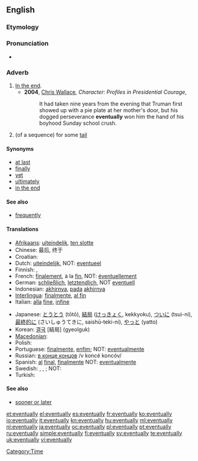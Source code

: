 ==English==

===Etymology===
{{suffix|eventual|ly}}

===Pronunciation===
* {{a|UK}} {{IPA|/əˈvɛn.tjuː.ə.li/|/əˈvɛn.tjə.li/}}

===Adverb===
{{en-adv|-}}

# [[in the end|In the end]].
#* '''2004''', [[w: Chris Wallace (journalist)|Chris Wallace]], ''Character:  Profiles in Presidential Courage'',
#*: It had taken nine years from the evening that Truman first showed up with a pie plate at her mother's door, but his dogged perseverance '''eventually''' won him the hand of his boyhood Sunday school crush.
# {{maths}} (of a sequence) for some [[tail]]

====Synonyms====
* [[at last]]
* [[finally]]
* [[yet]]
* [[ultimately]]
* [[in the end]]

====See also====
* [[frequently]]

====Translations====
{{trans-top|in the end}}
* [[Afrikaans]]: [[uiteindelik]], [[ten slotte]]
* Chinese: 最后, 终于
* Croatian: {{t|hr|na kraju}}
* Dutch: [[uiteindelijk]], NOT: [[eventueel]]
* Finnish: {{t-|fi|lopulta}}, {{t-|fi|viimeinkin}}
* French: [[finalement]], à la [[fin]], NOT: [[éventuellement]]
* German: [[schließlich]], [[letztendlich]], NOT [[eventuell]]
* Indonesian: [[akhirnya]], [[pada]] [[akhirnya]]
* [[Interlingua]]: [[finalmente]], [[al fin]]
* Italian: [[alla]] [[fine]], [[infine]]
{{trans-mid}}
* Japanese: [[とうとう]] (tōtō), [[結局]] ([[けっきょく]], kekkyoku), [[ついに]] (tsui-ni), [[最終的に]] (さいしゅうてきに, saishū-teki-ni), [[やっと]] (yatto)
* Korean: [[결국]] [結局] (gyeolguk)
* [[Macedonian]]: {{t|mk|на крајот|tr=na krájot}}
* Polish: {{t+|pl|w końcu}}
* Portuguese: [[finalmente]], [[enfim]]; NOT: [[eventualmente]]
* Russian: [[в конце концов]] /v koncé koncóv/
* Spanish: [[al]] [[final]], [[finalmente]] NOT: [[eventualmente]]
* Swedish: {{t+|sv|så småningom}}, {{t|sv|slutigen}}, {{t|sv|till slut}}; NOT: {{t|sv|eventuellt}}
* Turkish: {{t+|tr|sonunda}}
{{trans-bottom}}

====See also====
* [[sooner or later]]

[[Category:Time]]

[[et:eventually]]
[[el:eventually]]
[[es:eventually]]
[[fr:eventually]]
[[ko:eventually]]
[[io:eventually]]
[[it:eventually]]
[[kn:eventually]]
[[hu:eventually]]
[[ml:eventually]]
[[nl:eventually]]
[[ja:eventually]]
[[oc:eventually]]
[[pl:eventually]]
[[pt:eventually]]
[[ru:eventually]]
[[simple:eventually]]
[[fi:eventually]]
[[sv:eventually]]
[[te:eventually]]
[[uk:eventually]]
[[vi:eventually]]
